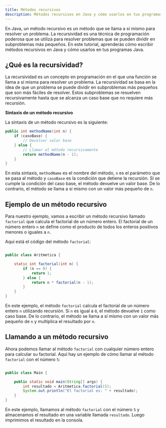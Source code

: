 ```yaml
---
title: Métodos recursivos
description: Métodos recursivos en Java y cómo usarlos en tus programas Java
---
```


En Java, un método recursivo es un método que se llama a sí mismo para resolver un problema. La recursividad es una técnica de programación poderosa que se utiliza para resolver problemas que se pueden dividir en subproblemas más pequeños. En este tutorial, aprenderás cómo escribir métodos recursivos en Java y cómo usarlos en tus programas Java.

## ¿Qué es la recursividad?

La recursividad es un concepto en programación en el que una función se llama a sí misma para resolver un problema. La recursividad se basa en la idea de que un problema se puede dividir en subproblemas más pequeños que son más fáciles de resolver. Estos subproblemas se resuelven recursivamente hasta que se alcanza un caso base que no requiere más recursión.

**Sintaxis de un método recursivo** 

La sintaxis de un método recursivo es la siguiente:

```java
public int methodName(int n) {
    if (casoBase) {
        // Devolver valor base
    } else {
        // Llamar al método recursivamente
        return methodName(n - 1);
    }
}
```

En esta sintaxis, `methodName` es el nombre del método, `n` es el parámetro que se pasa al método y `casoBase` es la condición que detiene la recursión. Si se cumple la condición del caso base, el método devuelve un valor base. De lo contrario, el método se llama a sí mismo con un valor más pequeño de `n`.


## Ejemplo de un método recursivo

Para nuestro ejemplo, vamos a escribir un método recursivo llamado `factorial` que calcula el factorial de un número entero. El factorial de un número entero `n` se define como el producto de todos los enteros positivos menores o iguales a `n`.

Aquí está el código del método `factorial`:

```java

public class Aritmetica {

    static int factorial(int n) {
        if (n == 0) {
            return 1;
        } else {
            return n * factorial(n - 1);
        }
    }
}
```

En este ejemplo, el método `factorial` calcula el factorial de un número entero `n` utilizando recursión. Si `n` es igual a `0`, el método devuelve `1` como caso base. De lo contrario, el método se llama a sí mismo con un valor más pequeño de `n` y multiplica el resultado por `n`.

## Llamando a un método recursivo

Ahora podemos llamar al método `factorial` con cualquier número entero para calcular su factorial. Aquí hay un ejemplo de cómo llamar al método `factorial` con el número `5`:

```java

public class Main {

    public static void main(String[] args) {
        int resultado = Aritmetica.factorial(5);
        System.out.println("El factorial es: " + resultado);
    }
}
```

En este ejemplo, llamamos al método `factorial` con el número `5` y almacenamos el resultado en una variable llamada `resultado`. Luego imprimimos el resultado en la consola.

